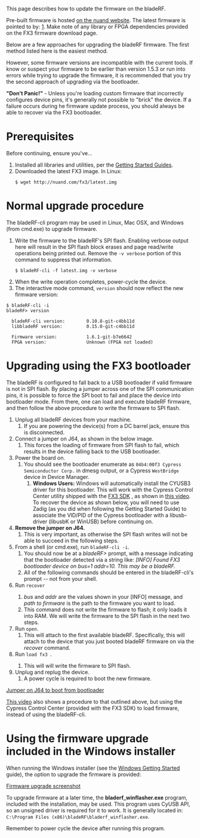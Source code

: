 This page describes how to update the firmware on the bladeRF.

Pre-built firmware is hosted [http://www.nuand.com/fx3 on the nuand website]. The latest firmware is pointed to by: [http://nuand.com/fx3/latest.img]. Make note of any library or FPGA dependencies provided on the FX3 firmware download page.

Below are a few approaches for upgrading the bladeRF firmware.  The first method listed here is the easiest method. 

However, some firmware versions are incompatible with the current tools.  If know or suspect your firmware to be earlier than version 1.5.3 or run into errors while trying to upgrade the firmware, it is recommended that you try the second approach of upgrading via the bootloader.

'''"Don't Panic!"''' - Unless you're loading custom firmware that incorrectly configures device pins, it's generally not possible to "brick" the device. If a failure occurs during he firmware update process, you should always be able to recover via the FX3 bootloader. 

= Prerequisites =
Before continuing, ensure you've...
# Installed all libraries and utilities, per the [https://github.com/nuand/bladerf/wiki#guides-and-how-tos Getting Started Guides].
# Downloaded the latest FX3 image. In Linux: <pre>$ wget http://nuand.com/fx3/latest.img</pre>

= Normal upgrade procedure = 

The bladeRF-cli program may be used in Linux, Mac OSX, and Windows (from cmd.exe) to upgrade firmware.  

# Write the firmware to the bladeRF's SPI flash. Enabling verbose output here will result in the SPI flash block erases and page read/write operations being printed out. Remove the <code>-v verbose</code> portion of this command to suppress that information. <pre>$ bladeRF-cli -f latest.img -v verbose</pre>
# When the write operation completes, power-cycle the device.
# The interactive mode command, <code>version</code> should now reflect the new firmware version:
<pre>
$ bladeRF-cli -i
bladeRF> version

  bladeRF-cli version:        0.10.8-git-c4bb11d
  libbladeRF version:         0.15.0-git-c4bb11d

  Firmware version:           1.6.1-git-b7e6642
  FPGA version:               Unknown (FPGA not loaded)
</pre>


= Upgrading using the FX3 bootloader =

The bladeRF is configured to fall back to a USB bootloader if valid firmware is not in SPI flash. By placing a jumper across one of the SPI communication pins, it is possible to force the SPI boot to fail and place the device into bootloader mode. From there, one can load and execute bladeRF firmware, and then follow the above procedure to write the firmware to SPI flash.

# Unplug all bladeRF devices from your machine. 
## If you are powering the device(s) from a DC barrel jack, ensure this is disconnected.
# Connect a jumper on J64, as shown in the below image. 
## This forces the loading of firmware from SPI flash to fail, which results in the device falling back to the USB bootloader.
# Power the board on. 
## You should see the bootloader enumerate as <code>04b4:00f3 Cypress Semiconductor Corp.</code> in dmesg output, or a Cypress <code>WestBridge</code> device in Device Manager.
### <b>Windows Users:</b> Windows will automatically install the CYUSB3 driver for this bootloader. This will work with the Cypress Control Center utility shipped with the [http://www.cypress.com/?rID=57990 FX3 SDK] , as shown in [https://www.youtube.com/watch?v=oolb9e_9qTc this video].  To recover the device as shown below, you will need to use Zadig (as you did when following the Getting Started Guide) to associate the VID/PID of the Cypress bootloader with a libusb-driver (libusbK or WinUSB) before continuing on.
# '''Remove the jumper on J64.''' 
## This is very important, as otherwise the SPI flash writes will not be able to succeed in the following steps.
# From a shell (or cmd.exe), run <code>bladeRF-cli -i</code>.
## You should now be at a ''bladeRF>'' prompt, with a message indicating that the bootloader detected via a string like: ''[INFO] Found FX3 bootloader device on bus=1 addr=10. This may be a bladeRF.'' 
## All of the following commands should be entered in the bladeRF-cli's prompt -- not from your shell.
#  Run <code>recover <bus> <addr> <path to firmware></code>
## ''bus'' and ''addr'' are the values shown in your [INFO] message, and ''path to firmware'' is the path to the firmware you want to load. 
## This command does not write the firmware to flash; it only loads it into RAM. We will write the firmware to the SPI flash in the next two steps.
# Run <code>open</code>. 
## This will attach to the first available bladeRF. Specifically, this will attach to the device that you just booted bladeRF firmware on via the ''recover'' command.
# Run <code>load fx3 <firmware></code>. 
## This will will write the firmware to SPI flash.
# Unplug and replug the device. 
## A power cycle is required to boot the new firmware.

[[http://nuand.com/J64.png|Jumper on J64 to boot from bootloader]]

[http://youtu.be/oolb9e_9qTc This video] also shows a procedure to that outlined above, but using the Cypress Control Center (provided with the FX3 SDK) to load firmware, instead of using the bladeRF-cli.

= Using the firmware upgrade included in the Windows installer = 

When running the Windows installer (see the [https://github.com/Nuand/bladeRF/wiki/Getting-Started%3A-Windows Windows Getting Started] guide), the option to upgrade the firmware is provided:

[[http://nuand.com/upgrade.png|Firmware upgrade screenshot]]

To upgrade firmware at a later time, the '''bladerf_winflasher.exe''' program, included with the installation, may be used. This program uses CyUSB API, so an unsigned driver is required for it to work. It is generally located in: <code>C:\Program Files (x86)\bladeRF\bladerf_winflasher.exe</code>.

Remember to power cycle the device after running this program.
